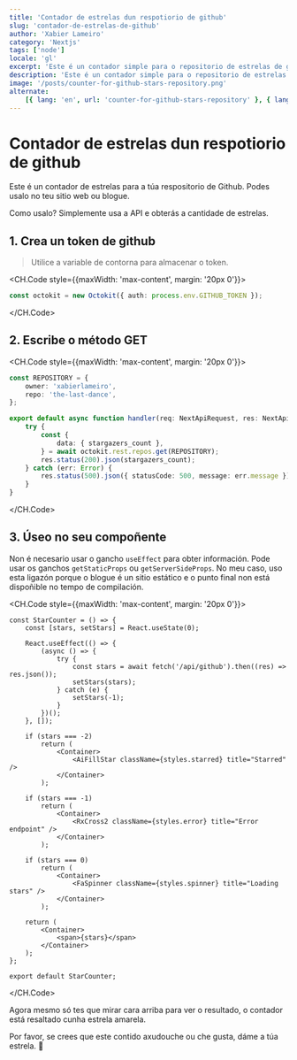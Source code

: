 ```yaml
---
title: 'Contador de estrelas dun respotiorio de github'
slug: 'contador-de-estrelas-de-github'
author: 'Xabier Lameiro'
category: 'Nextjs'
tags: ['node']
locale: 'gl'
excerpt: 'Este é un contador simple para o repositorio de estrelas de github. Podes usalo no teu sitio web ou blogue. Usando Nextjs api e octokit.'
description: 'Este é un contador simple para o repositorio de estrelas de github. Podes usalo no teu sitio web ou blogue. Usando Nextjs api e octokit.'
image: '/posts/counter-for-github-stars-repository.png'
alternate:
    [{ lang: 'en', url: 'counter-for-github-stars-repository' }, { lang: 'es', url: 'contador-de-estrellas-de-github' }]
---
```


# Contador de estrelas dun respotiorio de github

<Date date="01-11-2023" />

<GoogleAdsense slot="6618374506" horizontal />

Este é un contador de estrelas para a túa respositorio de Github. Podes usalo no teu sitio web ou blogue.

Como usalo? Simplemente usa a API e obterás a cantidade de estrelas.

## 1. Crea un token de github

> Utilice a variable de contorna para almacenar o token.

<CH.Code style={{maxWidth: 'max-content', margin: '20px 0'}}>

```ts github.ts
const octokit = new Octokit({ auth: process.env.GITHUB_TOKEN });
```

</CH.Code>

## 2. Escribe o método GET

<CH.Code style={{maxWidth: 'max-content', margin: '20px 0'}}>

```ts github.ts
const REPOSITORY = {
    owner: 'xabierlameiro',
    repo: 'the-last-dance',
};

export default async function handler(req: NextApiRequest, res: NextApiResponse) {
    try {
        const {
            data: { stargazers_count },
        } = await octokit.rest.repos.get(REPOSITORY);
        res.status(200).json(stargazers_count);
    } catch (err: Error) {
        res.status(500).json({ statusCode: 500, message: err.message });
    }
}
```

</CH.Code>

## 3. Úseo no seu compoñente

Non é necesario usar o gancho `useEffect` para obter información. Pode usar os ganchos `getStaticProps` ou `getServerSideProps`.
No meu caso, uso esta ligazón porque o blogue é un sitio estático e o punto final non está dispoñible no tempo de compilación.

<CH.Code style={{maxWidth: 'max-content', margin: '20px 0'}}>

```tsx StarCounter.tsx
const StarCounter = () => {
    const [stars, setStars] = React.useState(0);

    React.useEffect(() => {
        (async () => {
            try {
                const stars = await fetch('/api/github').then((res) => res.json());
                setStars(stars);
            } catch (e) {
                setStars(-1);
            }
        })();
    }, []);

    if (stars === -2)
        return (
            <Container>
                <AiFillStar className={styles.starred} title="Starred" />
            </Container>
        );

    if (stars === -1)
        return (
            <Container>
                <RxCross2 className={styles.error} title="Error endpoint" />
            </Container>
        );

    if (stars === 0)
        return (
            <Container>
                <FaSpinner className={styles.spinner} title="Loading stars" />
            </Container>
        );

    return (
        <Container>
            <span>{stars}</span>
        </Container>
    );
};

export default StarCounter;
```

</CH.Code>

Agora mesmo só tes que mirar cara arriba para ver o resultado, o contador está resaltado cunha estrela amarela.

Por favor, se crees que este contido axudouche ou che gusta, dáme a túa estrela. <span className="emoji">🤩</span>
